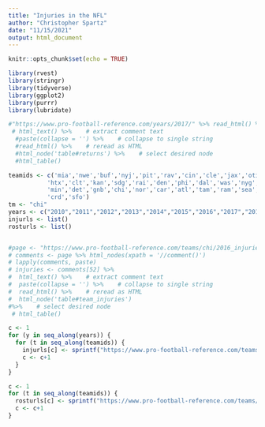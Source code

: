 ```yaml
---
title: "Injuries in the NFL"
author: "Christopher Spartz"
date: "11/15/2021"
output: html_document
---
```


```r
knitr::opts_chunk$set(echo = TRUE)
```

```r
library(rvest)
library(stringr)
library(tidyverse)
library(ggplot2)
library(purrr)
library(lubridate)

#"https://www.pro-football-reference.com/years/2017/" %>% read_html() %>% html_nodes(xpath = '//comment()') %>%    # select comments
 # html_text() %>%    # extract comment text
  #paste(collapse = '') %>%    # collapse to single string
  #read_html() %>%    # reread as HTML
  #html_node('table#returns') %>%    # select desired node
  #html_table() 

teamids <- c('mia','nwe','buf','nyj','pit','rav','cin','cle','jax','oti',
           'htx','clt','kan','sdg','rai','den','phi','dal','was','nyg',
           'min','det','gnb','chi','nor','car','atl','tam','ram','sea',
           'crd','sfo')
tm <- "chi"
years <- c("2010","2011","2012","2013","2014","2015","2016","2017","2018","2019","2020")
injurls <- list()
rosturls <- list()


#page <- "https://www.pro-football-reference.com/teams/chi/2016_injuries.htm" %>% read_html()
# comments <- page %>% html_nodes(xpath = '//comment()')
# lapply(comments, paste)
# injuries <- comments[52] %>%
#  html_text() %>%    # extract comment text
#  paste(collapse = '') %>%    # collapse to single string
#  read_html() %>%    # reread as HTML
#  html_node('table#team_injuries') 
#%>%    # select desired node
 # html_table() 

```
```r
c <- 1
for (y in seq_along(years)) {
  for (t in seq_along(teamids)) {
    injurls[c] <- sprintf("https://www.pro-football-reference.com/teams/%s/%s_injuries.htm", teamids[t] , years[y])
    c <- c+1
  }
}
```
```r
c <- 1
for (t in seq_along(teamids)) {
  rosturls[c] <- sprintf("https://www.pro-football-reference.com/teams/%s/lineups.htm", teamids[t])
  c <- c+1
}
```




